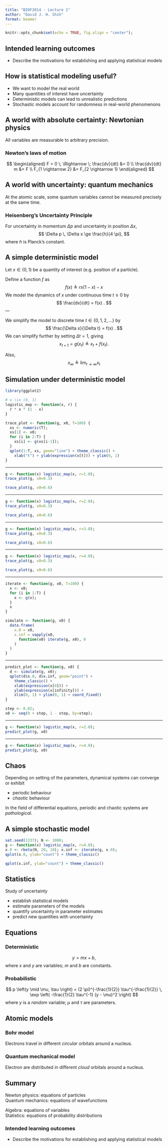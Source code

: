 ```yaml
---
title: "BIOF2014 - Lecture 1"
author: "David J. H. Shih"
format: beamer
---
```


```r
knitr::opts_chunk$set(echo = TRUE, fig.align = "center");
```

## Intended learning outcomes

- Describe the motivations for establishing and applying statistical models


## How is statistical modeling useful?

- We want to model the real world
- Many quantities of interest have uncertainty
- Deterministic models can lead to unrealistic predictions
- Stochastic models account for randomness in real-world phenomenons


## A world with absolute certainty: Newtonian physics

All variables are measurable to arbitrary precision.

### Newton's laws of motion
$$
\begin{aligned}
F = 0 \; \Rightarrow \; \frac{dv}{dt} &= 0 \\
\frac{dv}{dt} m &= F \\
F_{1 \rightarrow 2} &= F_{2 \rightarrow 1}
\end{aligned}
$$


## A world with uncertainty: quantum mechanics

At the atomic scale, some quantum variables cannot be measured 
precisely at the same time.

### Heisenberg's Uncertainty Principle
For uncertainty in momentum $\Delta p$ and uncertainty in position $\Delta x$,
$$
\Delta p \, \Delta x \ge \frac{h}{4 \pi}, 
$$
where $h$ is Planck's constant.

<!--

## Iterated function application -- Definition

For $n > 1$, let $f_{n+1}(x) = f( f_n(x) )$. Let $f_1(x) = f(x)$.

For example,

$$
\begin{aligned}
f_2(x) &= f( f(x) )          \\
f_3(x) &= f( f( f(x) ) )     \\
f_4(x) &= f( f( f( f(x)  ) ) \\
&\ldots
\end{aligned}
$$

-->

## A simple deterministic model

Let $x \in (0, 1)$ be a quantity of interest
(e.g. position of a particle).

Define a function $f$ as
$$
f(x) \triangleq r x (1 - x) - x
$$
We model the dynamics of $x$ under continuous time $t \ge 0$ by
$$
\frac{dx}{dt} = f(x) .
$$
---

We simplify the model to discrete time $t \in \{0, 1, 2, \ldots \}$ by
$$
\frac{\Delta x}{\Delta t} = f(x) .
$$
We can simplify further by setting $\Delta t = 1$, giving
$$
x_{t + 1} = g(x_t) \triangleq x_t + f(x_t).
$$

Also,
$$
x_\infty \triangleq \lim_{t \rightarrow \infty} x_t
$$


## Simulation under deterministic model

```r
library(ggplot2)

# x \in (0, 1)
logistic_map <- function(x, r) {
  r * x * (1 - x)
}

trace_plot <- function(g, x0, T=100) {
  xs <- numeric(T);
  xs[1] <- x0;
  for (i in 2:T) {
    xs[i] <- g(xs[i-1]);
  }
  qplot(1:T, xs, geom="line") + theme_classic() +
    xlab("t") + ylab(expression(x[t])) + ylim(0, 1)
}
```

---

```r
g <- function(x) logistic_map(x, r=1.0);
trace_plot(g, x0=0.3)
```

```r
trace_plot(g, x0=0.6)
```

---

```r
g <- function(x) logistic_map(x, r=2.0);
trace_plot(g, x0=0.3)
```

```r
trace_plot(g, x0=0.6)
```

---

```r
g <- function(x) logistic_map(x, r=3.0);
trace_plot(g, x0=0.3)
```

```r
trace_plot(g, x0=0.6)
```

---

```r
g <- function(x) logistic_map(x, r=4.0);
trace_plot(g, x0=0.3)
```

```r
trace_plot(g, x0=0.6)
```

---

```r
iterate <- function(g, x0, T=100) {
  x <- x0;
  for (i in 1:T) {
    x <- g(x);
  }
  x
}

simulate <- function(g, x0) {
  data.frame(
    x.0 = x0,
    x.inf = vapply(x0,
      function(x0) iterate(g, x0), 0
    )
  )
}

```

---

```r
predict_plot <- function(g, x0) {
  d <- simulate(g, x0);
  qplot(d$x.0, d$x.inf, geom="point") + 
    theme_classic() +
    xlab(expression(x[0])) +
    ylab(expression(x[infinity])) +
    xlim(0, 1) + ylim(0, 1) + coord_fixed()
}

step <- 0.02;
x0 <- seq(0 + step, 1 - step, by=step);
```

---

```r
g <- function(x) logistic_map(x, r=2.0);
predict_plot(g, x0)
```

---

```r
g <- function(x) logistic_map(x, r=4.0);
predict_plot(g, x0)
```

## Chaos

Depending on setting of the parameters, dynamical systems can converge or
exhibit

- periodic behaviour
- *chaotic* behaviour

In the field of differential equations, periodic and chaotic systems 
are *pathological*.


## A simple stochastic model


```r
set.seed(1337); N <- 1000;
g <- function(x) logistic_map(x, r=4.0);
x.0 <- rbeta(N, 20, 10); x.inf <- iterate(g, x.0);
qplot(x.0, ylab="count") + theme_classic()
```

```r
qplot(x.inf, ylab="count") + theme_classic()
```


## Statistics

Study of uncertainty

- establish statistical models
- estimate parameters of the models
- quantify uncertainty in parameter estimates
- predict new quantities with uncertainty


## Equations

### Deterministic

$$
y = m x + b ,
$$
where $x$ and $y$ are variables; $m$ and $b$ are constants.

\bigskip

### Probabilistic

$$
p \left(y \mid \mu, \tau \right) =
 (2 \pi)^{-\frac{1}{2}} \tau^{-\frac{1}{2}} \,
 \exp \left( -\frac{1}{2} \tau^{-1} (y - \mu)^2 \right)
$$
where $y$ is a *random* variable; $\mu$ and $\tau$ are parameters.


## Atomic models

### Bohr model

Electrons travel in different *circular* orbitals around a nucleus.

\bigskip

### Quantum mechanical model

Electron are distributed in different *cloud* orbitals around a nucleus.


## Summary

Newton physics: equations of particles  
Quantum mechanics: equations of wavefunctions  

Algebra: equations of variables  
Statistics: equations of probability distributions  

\bigskip

### Intended learning outcomes

- Describe the motivations for establishing and applying statistical models
